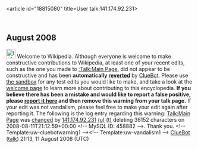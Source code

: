 <article id="18815080" title=User talk:141.174.92.231>
	<talkpage id="18815080" title="User talk:141.174.92.231">


== August 2008 ==
[[Image:Information.svg|left|25px]] Welcome to Wikipedia. Although everyone is welcome to make constructive contributions to Wikipedia, at least one of your recent edits, such as the one you made to [[:Talk:Main Page]], did not appear to be constructive and has been '''automatically [[Help:Reverting|reverted]]''' by [[User:ClueBot|ClueBot]].  Please use [[Wikipedia:Sandbox|the sandbox]] for any test edits you would like to make, and take a look at the [[Wikipedia:Introduction|welcome page]] to learn more about contributing to this encyclopedia.  '''If you believe there has been a mistake and would like to report a false positive, please [[User:ClueBot/FalsePositives|report it here]] and then remove this warning from your talk page.'''  If your edit was not vandalism, please feel free to make your edit again after reporting it. The following is the log entry regarding this warning: [[Talk:Main Page]] was [http://en.wikipedia.org/w/index.php?title=Talk%3AMain+Page&amp;diff=231309802&amp;oldid=231309411 changed] by [[Special:Contributions/141.174.92.231|141.174.92.231]] [[User:141.174.92.231|(u)]] [[User talk:141.174.92.231|(t)]] deleting 36152 characters on 2008-08-11T21:12:59+00:00 &lt;!-- MySQL ID: 458882 --&gt;. Thank you. &lt;!-- Template:uw-cluebotwarning1 --&gt;&lt;!-- Template:uw-vandalism1 --&gt; [[User:ClueBot|ClueBot]] ([[User talk:ClueBot|talk]]) 21:13, 11 August 2008 (UTC)
	</talkpage>
</article>